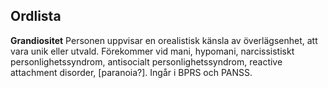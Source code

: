 ## Ordlista

**Grandiositet** Personen uppvisar en orealistisk känsla av överlägsenhet, att vara unik eller utvald. Förekommer vid mani, hypomani, narcissistiskt personlighetssyndrom, antisocialt personlighetssyndrom, reactive attachment disorder, [paranoia?]. Ingår i BPRS och PANSS.

